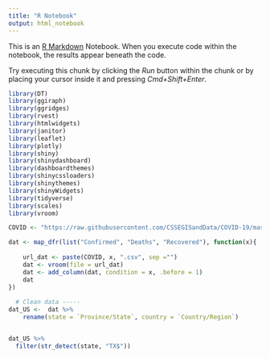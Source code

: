 ```yaml
---
title: "R Notebook"
output: html_notebook
---
```


This is an [R Markdown](http://rmarkdown.rstudio.com) Notebook. When you execute code within the notebook, the results appear beneath the code. 

Try executing this chunk by clicking the *Run* button within the chunk or by placing your cursor inside it and pressing *Cmd+Shift+Enter*. 

```r
library(DT)
library(ggiraph)
library(ggridges)
library(rvest)
library(htmlwidgets)
library(janitor)
library(leaflet)
library(plotly)
library(shiny)
library(shinydashboard)
library(dashboardthemes)
library(shinycssloaders)
library(shinythemes)
library(shinyWidgets)
library(tidyverse)
library(scales)
library(vroom)

COVID <- "https://raw.githubusercontent.com/CSSEGISandData/COVID-19/master/csse_covid_19_data/csse_covid_19_time_series/time_series_19-covid-"

dat <- map_dfr(list("Confirmed", "Deaths", "Recovered"), function(x){
    
    url_dat <- paste(COVID, x, ".csv", sep ="")
    dat <- vroom(file = url_dat)
    dat <- add_column(dat, condition = x, .before = 1)
    dat
})
  
  # Clean data -----
dat_US <-  dat %>%
    rename(state = `Province/State`, country = `Country/Region`) 


dat_US %>% 
  filter(str_detect(state, "TX$"))

```
